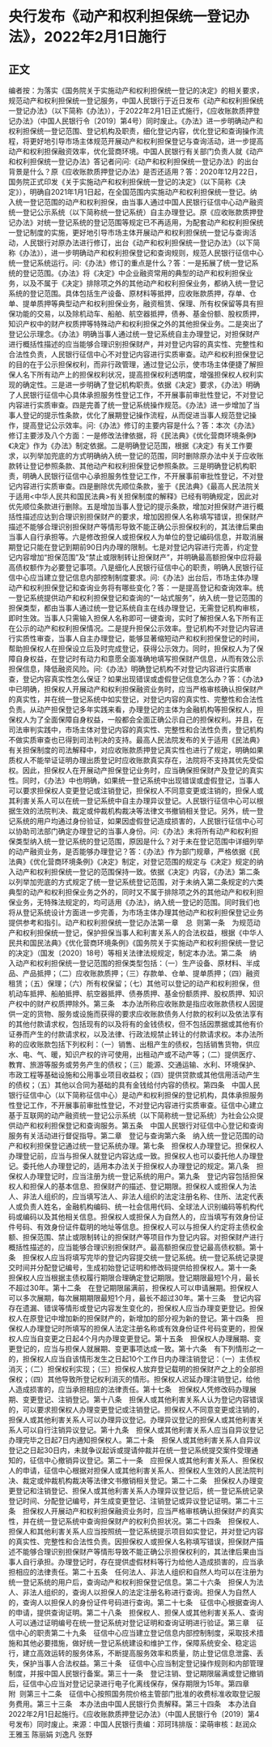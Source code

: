 # 央行发布《动产和权利担保统一登记办法》，2022年2月1日施行
## 正文
编者按：为落实《国务院关于实施动产和权利担保统一登记的决定》的相关要求，规范动产和权利担保统一登记服务，中国人民银行于近日发布《动产和权利担保统一登记办法》（以下简称《办法》），于2022年2月1日正式施行，《应收账款质押登记办法》（中国人民银行令〔2019〕第4号）同时废止。《办法》进一步明确动产和权利担保统一登记范围、登记机构及职责，细化登记内容，优化登记和查询操作流程，将更好地引导市场主体规范开展动产和权利担保登记与查询活动，进一步提高动产和权利担保融资效率，优化营商环境。中国人民银行有关部门负责人就《动产和权利担保统一登记办法》答记者问问:《动产和权利担保统一登记办法》的出台背景是什么？原《应收账款质押登记办法》是否还适用？答：2020年12月22日，国务院正式印发《关于实施动产和权利担保统一登记的决定》（以下简称《决定》），明确自2021年1月1日起，在全国范围内实施动产和权利担保统一登记。纳入统一登记范围的动产和权利担保，由当事人通过中国人民银行征信中心动产融资统一登记公示系统（以下简称统一登记系统）自主办理登记。原《应收账款质押登记办法》对统一登记系统的登记范围等规定已不再适用，为配套动产和权利担保统一登记制度的实施，更好地引导市场主体开展动产和权利担保统一登记与查询活动，人民银行对原办法进行修订，出台《动产和权利担保统一登记办法》（以下简称《办法》），进一步明确动产和权利担保登记和查询规则，规范人民银行征信中心统一登记系统运行。问:《办法》修订的重点是什么？答：一是拓展了统一登记系统的登记范围。《办法》将《决定》中企业融资常用的典型的动产和权利担保业务，以及不属于《决定》排除项之外的其他动产和权利担保业务，都纳入统一登记系统的登记范围。具体包括生产设备、原材料等抵押，应收账款质押，存单、仓单、提单质押等典型动产和权利担保业务，融资租赁、保理、所有权保留等具有担保功能的交易，以及除机动车、船舶、航空器抵押，债券、基金份额、股权质押，知识产权中的财产权质押等特殊动产和权利担保之外的其他担保业务。二是突出了登记公示理念。《办法》明确当事人通过统一登记系统自主办理登记，对担保财产进行概括性描述的应当能够合理识别担保财产，并对登记内容的真实性、完整性和合法性负责，人民银行征信中心不对登记内容进行实质审查。动产和权利担保登记的目的在于公示担保权利，而非行政管理，通过登记公示，使市场主体便捷了解担保人名下所有动产上的担保权利状况，提高担保权利透明度，增强担保权人权利实现的确定性。三是进一步明确了登记机构职责。依据《决定》要求，《办法》明确了人民银行征信中心具体承担服务性登记工作，不开展事前审批性登记，不对登记内容进行实质审查。四是完善了统一登记系统操作规范。《办法》进一步增加了当事人登记的提示性条款，优化了展期登记操作流程，从而促进当事人规范登记操作，提高登记公示效率。问:《办法》修订的主要内容是什么？答：本次《办法》修订主要涉及八个方面：一是修改法律依据，将《民法典》《优化营商环境条例》《决定》作为《办法》制定依据。二是明确登记范围，根据《决定》有关工作要求，以列举加兜底的方式明确纳入统一登记的范围，同时删除原办法中关于应收账款转让登记参照条款、其他动产和权利担保登记参照条款。三是明确登记机构职责，明确人民银行征信中心承担服务性登记工作，不开展事前审批性登记，不对登记内容进行实质审查。四是删除优先顺位条款，鉴于《民法典》《最高人民法院关于适用<中华人民共和国民法典>有关担保制度的解释》已经有明确规定，因此对优先顺位条款进行删除。五是增加当事人登记的提示条款，增加对担保财产进行概括性描述应达到合理识别担保财产的要求，增加因担保人名称填写错误，担保财产描述不能够合理识别担保财产等情形导致不能正确公示担保权利的，其法律后果由当事人自行承担等。六是修改担保人或担保权人为单位的登记编码信息，并取消展期登记只能在登记到期前90日内办理的限制。七是对登记内容进行完善，约定登记内容增加“担保范围”及“禁止或限制转让担保财产”，并明确最高额担保中应将最高债权额作为必要登记事项。八是细化人民银行征信中心的职责，明确人民银行征信中心应当建立登记信息内部控制制度要求。问:《办法》出台后，市场主体办理动产和权利担保登记和查询业务将有哪些变化？答：一是提高登记和查询效率。统一登记系统提供动产和权利担保登记和查询的“一站式服务”，纳入统一登记范围的担保类型，都由当事人通过统一登记系统自主在线办理登记，无需登记机构审核，即时生效。当事人只需输入担保人名称即可一键查询，实时了解担保人名下所有正在公示的动产和权利担保情况。二是提升担保公示效率。登记机构不对登记内容进行实质性审查，当事人自主办理登记，能够显著缩短动产和权利担保登记的时间，帮助担保权人在担保设立后及时完成登记，获得公示效力。同时，担保权人为了保障自身权益，在登记时有动力和意愿全面准确地填写担保财产信息，从而有效公示担保信息，降低融资风险。问:《办法》明确登记机构不对登记内容进行实质审查，登记内容真实性怎么保证？如果出现错误或虚假登记信息怎么办？答：《办法》中已明确，担保权人开展动产和权利担保融资业务时，应当严格审核确认担保财产的真实性，并在统一登记系统中如实登记，对登记内容的真实性、完整性和合法性负责。从动产担保登记多年实践来看，办理登记的主体为金融机构等担保权人，担保权人为了全面保障自身权益，一般都会全面正确公示自己的担保权利。并且，在司法审判实践中，市场主体对登记内容的真实性、完整性和合法性负责，登记机构不做实质审查也已得到司法判决的支持。最高人民法院发布的关于适用《民法典》有关担保制度的司法解释中，对应收账款质押登记真实性也进行了规定，明确如果质权人不能举证证明办理出质登记时应收账款真实存在，法院将不支持其优先受偿权。因此，担保权人在开展动产担保登记业务时，应当确保担保财产及登记的真实性。同时，《办法》中也明确，如果统一登记系统中出现错误或虚假登记，当事人可以要求担保权人变更登记或注销登记，担保权人不同意变更或注销的，担保人或其利害关系人可以在统一登记系统中自主办理异议登记。人民银行征信中心可以根据生效的法院判决、裁定或仲裁机构裁决等法律文书撤销相关登记。另外，统一登记系统的用户均通过身份验证，如果因虚假登记造成损害的，人民银行征信中心可以协助司法部门确定办理登记的当事人身份。问:《办法》未将所有动产和权利担保类型纳入统一登记系统的登记范围，原因是什么？对于未在登记范围中详细列举的动产融资业务，是否能够办理登记？答：《办法》作为部门规章，严格依据《民法典》《优化营商环境条例》《决定》制定，对登记范围的规定与《决定》规定的纳入动产和权利担保统一登记的范围保持一致。依据《决定》内容，《办法》第二条以列举加兜底的方式规定了统一登记系统登记范围，对于未纳入第二条规定的六类典型的动产和权利担保业务之外的，同时又不属于排除项之外的其他动产和权利担保业务，无特殊法规定的，均可适用《办法》，纳入统一登记的范围。同时我们也将从登记系统设计方面进一步完善，为市场主体办理其他动产和权利担保登记业务提供参考和指引。动产和权利担保统一登记办法第一章　总  则第一条　为规范动产和权利担保统一登记，保护担保当事人和利害关系人的合法权益，根据《中华人民共和国民法典》《优化营商环境条例》《国务院关于实施动产和权利担保统一登记的决定》（国发〔2020〕18号）等相关法律法规规定，制定本办法。第二条　纳入动产和权利担保统一登记范围的担保类型包括：（一）生产设备、原材料、半成品、产品抵押；（二）应收账款质押；（三）存款单、仓单、提单质押；（四）融资租赁；（五）保理；（六）所有权保留；（七）其他可以登记的动产和权利担保，但机动车抵押、船舶抵押、航空器抵押、债券质押、基金份额质押、股权质押、知识产权中的财产权质押除外。第三条　本办法所称应收账款是指应收账款债权人因提供一定的货物、服务或设施而获得的要求应收账款债务人付款的权利以及依法享有的其他付款请求权，包括现有的以及将有的金钱债权，但不包括因票据或其他有价证券而产生的付款请求权，以及法律、行政法规禁止转让的付款请求权。本办法所称的应收账款包括下列权利：（一）销售、出租产生的债权，包括销售货物，供应水、电、气、暖，知识产权的许可使用，出租动产或不动产等；（二）提供医疗、教育、旅游等服务或劳务产生的债权；（三）能源、交通运输、水利、环境保护、市政工程等基础设施和公用事业项目收益权；（四）提供贷款或其他信用活动产生的债权；（五）其他以合同为基础的具有金钱给付内容的债权。第四条　中国人民银行征信中心（以下简称征信中心）是动产和权利担保的登记机构，具体承担服务性登记工作，不开展事前审批性登记，不对登记内容进行实质审查。征信中心建立基于互联网的动产融资统一登记公示系统（以下简称统一登记系统）为社会公众提供动产和权利担保登记和查询服务。第五条　中国人民银行对征信中心登记和查询服务有关活动进行督促指导。第二章　登记与查询第六条　纳入统一登记范围的动产和权利担保登记通过统一登记系统办理。第七条　担保权人办理登记。担保权人办理登记前，应当与担保人就登记内容达成一致。担保权人也可以委托他人办理登记。委托他人办理登记的，适用本办法关于担保权人办理登记的规定。第八条　担保权人办理登记时，应当注册为统一登记系统的用户。第九条　登记内容包括担保权人和担保人的基本信息、担保财产的描述、登记期限。担保权人或担保人为法人、非法人组织的，应当填写法人、非法人组织的法定注册名称、住所、法定代表人或负责人姓名，金融机构编码、统一社会信用代码、全球法人识别编码等机构代码或编码以及其他相关信息。担保权人或担保人为自然人的，应当填写有效身份证件号码、有效身份证件载明的地址等信息。担保权人可以与担保人约定将主债权金额、担保范围、禁止或限制转让的担保财产等项目作为登记内容。对担保财产进行概括性描述的，应当能够合理识别担保财产。最高额担保应登记最高债权额。第十条　担保权人应当将填写完毕的登记内容提交统一登记系统。统一登记系统记录提交时间并分配登记编号，生成初始登记证明和修改码提供给担保权人。第十一条　担保权人应当根据主债权履行期限合理确定登记期限。登记期限最短1个月，最长不超过30年。第十二条　在登记期限届满前，担保权人可以申请展期。担保权人可以多次展期，每次展期期限最短1个月，最长不超过30年。第十三条　登记内容存在遗漏、错误等情形或登记内容发生变化的，担保权人应当办理变更登记。担保权人在原登记中增加新的担保财产的，新增加的部分视为新的登记。第十四条　担保权人办理登记时所填写的担保人法定注册名称或有效身份证件号码变更的，担保权人应当自变更之日起4个月内办理变更登记。第十五条　担保权人办理展期、变更登记的，应当与担保人就展期、变更事项达成一致。第十六条　有下列情形之一的，担保权人应当自该情形发生之日起10个工作日内办理注销登记：（一）主债权消灭；（二）担保权利实现；（三）担保权人放弃登记载明的担保财产之上的全部担保权；（四）其他导致所登记权利消灭的情形。担保权人迟延办理注销登记，给他人造成损害的，应当承担相应的法律责任。第十七条　担保权人凭修改码办理展期、变更登记、注销登记。第十八条　担保人或其他利害关系人认为登记内容错误的，可以要求担保权人办理变更登记或注销登记。担保权人不同意变更或注销的，担保人或其他利害关系人可以办理异议登记。办理异议登记的担保人或其他利害关系人可以自行注销异议登记。第十九条　担保人或其他利害关系人应当自异议登记办理完毕之日起7日内通知担保权人。第二十条　担保人或其他利害关系人自异议登记之日起30日内，未就争议起诉或提请仲裁并在统一登记系统提交案件受理通知的，征信中心撤销异议登记。第二十一条　应担保人或其他利害关系人、担保权人的申请，征信中心根据对担保人或其他利害关系人、担保权人生效的人民法院判决、裁定或仲裁机构裁决等法律文书撤销相关登记。第二十二条　担保权人办理变更登记和注销登记、担保人或其他利害关系人办理异议登记后，统一登记系统记录登记时间、分配登记编号，并生成变更登记、注销登记或异议登记证明。第二十三条　担保权人开展动产和权利担保融资业务时，应当严格审核确认担保财产的真实性，并在统一登记系统中查询担保财产的权利负担状况。第二十四条　担保权人、担保人和其他利害关系人应当按照统一登记系统提示项目如实登记，并对登记内容的真实性、完整性和合法性负责。因担保权人或担保人名称填写错误，担保财产描述不能够合理识别担保财产等情形导致不能正确公示担保权利的，其法律后果由当事人自行承担。办理登记时，存在提供虚假材料等行为给他人造成损害的，应当承担相应的法律责任。第二十五条　任何法人、非法人组织和自然人均可以在注册为统一登记系统的用户后，查询动产和权利担保登记信息。第二十六条　担保人为法人、非法人组织的，查询人以担保人的法定注册名称进行查询。担保人为自然人的，查询人以担保人的身份证件号码进行查询。第二十七条　征信中心根据查询人的申请，提供查询证明。第二十八条　担保权人、担保人或其他利害关系人、查询人可以通过证明编号在统一登记系统对登记证明和查询证明进行验证。第三章　征信中心的职责第二十九条　征信中心应当建立登记信息内部控制制度，采取技术措施和其他必要措施，做好统一登记系统建设和维护工作，保障系统安全、稳定运行，建立高效运转的服务体系，不断提高服务效率和质量，防止登记信息泄露、丢失，保护当事人合法权益。第三十条　征信中心应当制定登记操作规则和内部管理制度，并报中国人民银行备案。第三十一条　登记注销、登记期限届满或登记撤销后，征信中心应当对登记记录进行电子化离线保存，保存期限为15年。第四章　附  则第三十二条　征信中心按照国务院价格主管部门批准的收费标准收取登记服务费用。第三十三条　本办法由中国人民银行负责解释。第三十四条　本办法自2022年2月1日起施行。《应收账款质押登记办法》（中国人民银行令〔2019〕第4号发布）同时废止。来源：中国人民银行责编：邓珂玮排版：梁萌审核：赵润众 王雅玉 陈丽娟 刘逸凡 张野